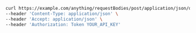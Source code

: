 ```bash showLineNumbers copy filename="Request Body Post Application Json Deep usage example"
curl https://example.com/anything/requestBodies/post/application/json/deep \
--header 'Content-Type: application/json' \
--header 'Accept: application/json' \
--header 'Authorization: Token YOUR_API_KEY'
```
